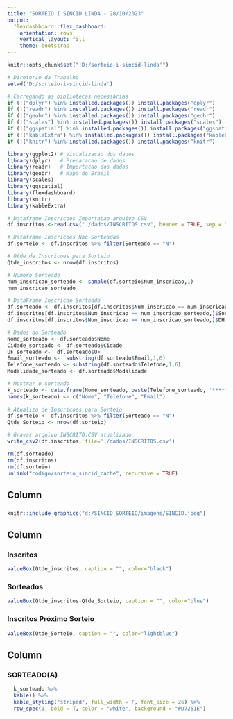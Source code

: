 ```yaml
---
title: "SORTEIO I SINCID LINDA - 28/10/2023"
output: 
  flexdashboard::flex_dashboard:
    orientation: rows
    vertical_layout: fill
    theme: bootstrap
---
```


```r
knitr::opts_chunk$set("'D:/sorteio-i-sincid-linda'") 

# Diretorio da Trabalho
setwd('D:/sorteio-i-sincid-linda')

# Carregando as bibliotecas necessárias
if (!("dplyr") %in% installed.packages()) install.packages("dplyr")
if (!("readr") %in% installed.packages()) install.packages("readr")
if (!("geobr") %in% installed.packages()) install.packages("geobr")
if (!("scales") %in% installed.packages()) install.packages("scales")
if (!("ggspatial") %in% installed.packages()) install.packages("ggspatial")
if (!("kableExtra") %in% installed.packages()) install.packages("kableExtra")
if (!("knitr") %in% installed.packages()) install.packages("knitr")

library(ggplot2) # Visualizacao dos dados
library(dplyr)   # Preparacao de dados
library(readr)   # Importacao dos dados
library(geobr)   # Mapa do Brasil
library(scales)
library(ggspatial)
library(flexdashboard)
library(knitr)
library(kableExtra)

# Dataframe Inscricoes Importacao arquivo CSV
df.inscritos <-read.csv("./dados/INSCRITOS.csv", header = TRUE, sep = ";", quote = "\"", dec = ".")

# Dataframe Inscricoes Nao Sorteadas
df.sorteio <- df.inscritos %>% filter(Sorteado == "N")

# Qtde de Inscricoes para Sorteio
Qtde_inscritos <- nrow(df.inscritos)

# Numero Sorteado
num_inscricao_sorteado <- sample(df.sorteio$Num_inscricao,1)
num_inscricao_sorteado

# DataFrame Inscricao Sorteada
df.sorteado <- df.inscritos[df.inscritos$Num_inscricao == num_inscricao_sorteado,]
df.inscritos[df.inscritos$Num_inscricao == num_inscricao_sorteado,]$Sorteado = "S"
df.inscritos[df.inscritos$Num_inscricao == num_inscricao_sorteado,]$DH_Sorteio = as.character(Sys.time())

# Dados do Sorteado
Nome_sorteado <- df.sorteado$Nome
Cidade_sorteado <- df.sorteado$Cidade
UF_sorteado <-  df.sorteado$UF
Email_sorteado <-  substring(df.sorteado$Email,1,6)
Telefone_sorteado <- substring(df.sorteado$Telefone,1,6)
Modalidade_sorteado <- df.sorteado$Modalidade

# Mostrar o sorteado
k_sorteado <- data.frame(Nome_sorteado, paste(Telefone_sorteado, '*******'), paste(Email_sorteado,'********'))
names(k_sorteado) <- c("Nome", "Telefone", "Email")
                         
# Atualiza de Inscricoes para Sorteio
df.sorteio <- df.inscritos %>% filter(Sorteado == "N")
Qtde_Sorteio <- nrow(df.sorteio)

# Gravar arquivo INSCRITO.CSV atualizado
write_csv2(df.inscritos, file='./dados/INSCRITOS.csv')

rm(df.sorteado)
rm(df.inscritos)
rm(df.sorteio)
unlink("codigo/sorteio_sincid_cache", recursive = TRUE)

```

Column {data-width=850}
-----------------------------------------------------------------------

### 
```r
knitr::include_graphics("d:/SINCID_SORTEIO/imagens/SINCID.jpeg")
```

Column {data-width=150}
-----------------------------------------------------------------------
### Inscritos
```r
valueBox(Qtde_inscritos, caption = "", color="black")
```
### Sorteados
```r
valueBox(Qtde_inscritos-Qtde_Sorteio, caption = "", color="blue")
```
### Inscritos Próximo Sorteio
```r
valueBox(Qtde_Sorteio, caption = "", color="lightblue")
```


Column {data-width=150}
-----------------------------------------------------------------------
### SORTEADO(A)
```r
  k_sorteado %>%
  kable() %>%
  kable_styling("striped", full_width = F, font_size = 26) %>%
  row_spec(1, bold = T, color = "white", background = "#D7261E")
```





